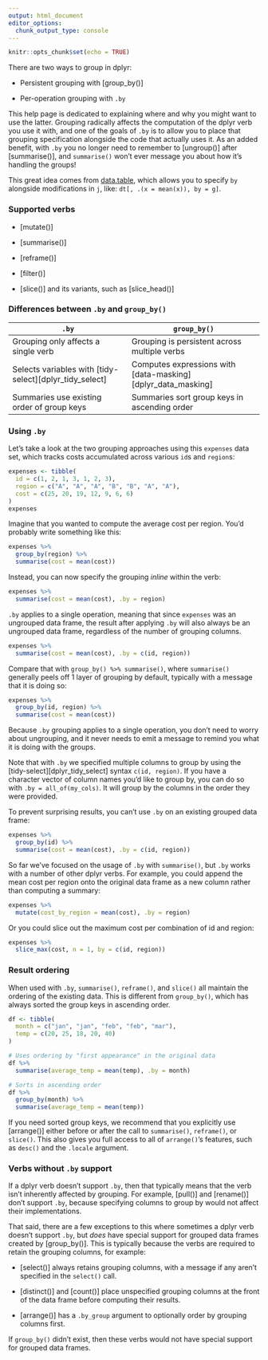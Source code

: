 ```yaml
---
output: html_document
editor_options: 
  chunk_output_type: console
---
```


```r
knitr::opts_chunk$set(echo = TRUE)
```

There are two ways to group in dplyr:

-   Persistent grouping with [group_by()]

-   Per-operation grouping with `.by`

This help page is dedicated to explaining where and why you might want to use the latter.
Grouping radically affects the computation of the dplyr verb you use it with, and one of the goals of `.by` is to allow you to place that grouping specification alongside the code that actually uses it.
As an added benefit, with `.by` you no longer need to remember to [ungroup()] after [summarise()], and `summarise()` won't ever message you about how it's handling the groups!

This great idea comes from [data.table](https://CRAN.R-project.org/package=data.table), which allows you to specify `by` alongside modifications in `j`, like: `dt[, .(x = mean(x)), by = g]`.

### Supported verbs

-   [mutate()]

-   [summarise()]

-   [reframe()]

-   [filter()]

-   [slice()] and its variants, such as [slice_head()]

### Differences between `.by` and `group_by()`

| `.by`                                                   | `group_by()`                                                 |
|---------------------------------------------------------|--------------------------------------------------------------|
| Grouping only affects a single verb                     | Grouping is persistent across multiple verbs                 |
| Selects variables with [tidy-select][dplyr_tidy_select] | Computes expressions with [data-masking][dplyr_data_masking] |
| Summaries use existing order of group keys              | Summaries sort group keys in ascending order                 |

### Using `.by`

Let's take a look at the two grouping approaches using this `expenses` data set, which tracks costs accumulated across various `id`s and `region`s:

```r
expenses <- tibble(
  id = c(1, 2, 1, 3, 1, 2, 3),
  region = c("A", "A", "A", "B", "B", "A", "A"),
  cost = c(25, 20, 19, 12, 9, 6, 6)
)
expenses
```

Imagine that you wanted to compute the average cost per region.
You'd probably write something like this:

```r
expenses %>%
  group_by(region) %>%
  summarise(cost = mean(cost))
```

Instead, you can now specify the grouping *inline* within the verb:

```r
expenses %>%
  summarise(cost = mean(cost), .by = region)
```

`.by` applies to a single operation, meaning that since `expenses` was an ungrouped data frame, the result after applying `.by` will also always be an ungrouped data frame, regardless of the number of grouping columns.

```r
expenses %>%
  summarise(cost = mean(cost), .by = c(id, region))
```

Compare that with `group_by() %>% summarise()`, where `summarise()` generally peels off 1 layer of grouping by default, typically with a message that it is doing so:

```r
expenses %>%
  group_by(id, region) %>%
  summarise(cost = mean(cost))
```

Because `.by` grouping applies to a single operation, you don't need to worry about ungrouping, and it never needs to emit a message to remind you what it is doing with the groups.

Note that with `.by` we specified multiple columns to group by using the [tidy-select][dplyr_tidy_select] syntax `c(id, region)`.
If you have a character vector of column names you'd like to group by, you can do so with `.by = all_of(my_cols)`.
It will group by the columns in the order they were provided.

To prevent surprising results, you can't use `.by` on an existing grouped data frame:

```r
expenses %>% 
  group_by(id) %>%
  summarise(cost = mean(cost), .by = c(id, region))
```

So far we've focused on the usage of `.by` with `summarise()`, but `.by` works with a number of other dplyr verbs.
For example, you could append the mean cost per region onto the original data frame as a new column rather than computing a summary:

```r
expenses %>%
  mutate(cost_by_region = mean(cost), .by = region)
```

Or you could slice out the maximum cost per combination of id and region:

```r
expenses %>%
  slice_max(cost, n = 1, by = c(id, region))
```

### Result ordering

When used with `.by`, `summarise()`, `reframe()`, and `slice()` all maintain the ordering of the existing data.
This is different from `group_by()`, which has always sorted the group keys in ascending order.

```r
df <- tibble(
  month = c("jan", "jan", "feb", "feb", "mar"),
  temp = c(20, 25, 18, 20, 40)
)

# Uses ordering by "first appearance" in the original data
df %>%
  summarise(average_temp = mean(temp), .by = month)

# Sorts in ascending order
df %>%
  group_by(month) %>%
  summarise(average_temp = mean(temp))
```

If you need sorted group keys, we recommend that you explicitly use [arrange()] either before or after the call to `summarise()`, `reframe()`, or `slice()`.
This also gives you full access to all of `arrange()`'s features, such as `desc()` and the `.locale` argument.

### Verbs without `.by` support

If a dplyr verb doesn't support `.by`, then that typically means that the verb isn't inherently affected by grouping.
For example, [pull()] and [rename()] don't support `.by`, because specifying columns to group by would not affect their implementations.

That said, there are a few exceptions to this where sometimes a dplyr verb doesn't support `.by`, but *does* have special support for grouped data frames created by [group_by()].
This is typically because the verbs are required to retain the grouping columns, for example:

-   [select()] always retains grouping columns, with a message if any aren't specified in the `select()` call.

-   [distinct()] and [count()] place unspecified grouping columns at the front of the data frame before computing their results.

-   [arrange()] has a `.by_group` argument to optionally order by grouping columns first.

If `group_by()` didn't exist, then these verbs would not have special support for grouped data frames.
